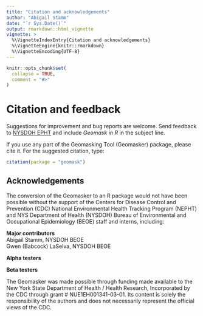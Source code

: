 ```yaml
---
title: "Citation and acknowledgements"
author: "Abigail Stamm"
date: "`r Sys.Date()`"
output: rmarkdown::html_vignette
vignette: >
  %\VignetteIndexEntry{Citation and acknowledgements}
  %\VignetteEngine{knitr::rmarkdown}
  %\VignetteEncoding{UTF-8}
---
```


```r
knitr::opts_chunk$set(
  collapse = TRUE,
  comment = "#>"
)
```

# Citation and feedback

Suggestions for improvement and bug reports are welcome. Send feedback to [NYSDOH EPHT](mailto:epht@health.ny.gov?subject=[Geomask in R]) and include *Geomask in R* in the subject line.

If you use any part of the Geomasking Tool (Geomasker) package, please cite it. For the suggested citation, type:

```r
citation(package = "geomask")
```

## Acknowledgements

The conversion of the Geomasker to an R package would not have been possible without the support of the Centers for Disease Control and Prevention (CDC) National Environmental Health Tracking Program (NEPHT) and NYS Department of Health (NYSDOH) Bureau of Environmental and Occupational Epidemiology (BEOE) staff and interns, including:

**Major contributors**  
Abigail Stamm, NYSDOH BEOE  
Gwen (Babcock) LaSelva, NYSDOH BEOE  

**Alpha testers**  

**Beta testers**  

The Geomasker was made possible through funding made available to the New York State Department of Health / Health Research, Incorporated by the CDC through grant # NUE1EH001341-03-01. Its content is solely the responsibility of the authors and does not necessarily represent the official views of the CDC.

